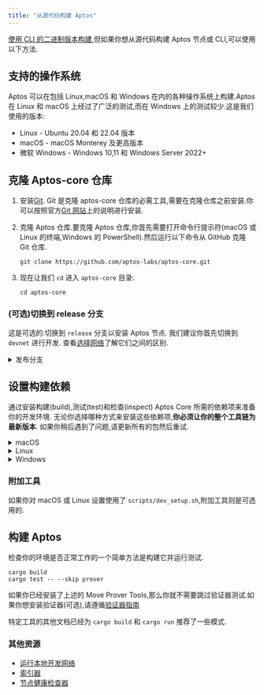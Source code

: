 ```yaml
---
title: "从源代码构建 Aptos"
---
```



[使用 CLI 的二进制版本构建](/zh/build/cli),但如果你想从源代码构建 Aptos 节点或 CLI,可以使用以下方法.

## 支持的操作系统

Aptos 可以在包括 Linux,macOS 和 Windows 在内的各种操作系统上构建.Aptos 在 Linux 和 macOS 上经过了广泛的测试,而在 Windows 上的测试较少.这是我们使用的版本:

- Linux - Ubuntu 20.04 和 22.04 版本
- macOS - macOS Monterey 及更高版本
- 微软 Windows - Windows 10,11 和 Windows Server 2022+

## 克隆 Aptos-core 仓库

1. 安装[Git](https://git-scm.com/book/en/v2/Getting-Started-Installing-Git).
   Git 是克隆 aptos-core 仓库的必需工具,需要在克隆仓库之前安装.你可以按照官方[Git 网站](https://git-scm.com/book/en/v2/Getting-Started-Installing-Git)上的说明进行安装.

2. 克隆 Aptos 仓库.要克隆 Aptos 仓库,你首先需要打开命令行提示符(macOS 或 Linux 的终端,Windows 的 PowerShell).然后运行以下命令从 GitHub 克隆 Git 仓库.

   ```shellscript filename="Terminal"
   git clone https://github.com/aptos-labs/aptos-core.git
   ```

3. 现在让我们 `cd` 进入 `aptos-core` 目录:
   ```shellscript filename="Terminal"
   cd aptos-core
   ```

### (可选)切换到 release 分支

这是可选的:切换到 `release` 分支以安装 Aptos 节点.
我们建议你首先切换到 `devnet` 进行开发.
查看[选择网络](/zh/network/nodes/networks)了解它们之间的区别.

<details>
  <summary>发布分支</summary>

  <Tabs>
    <TabItem label="Devnet">
      ```shellscript filename="Terminal"
      git checkout --track origin/devnet
      ```
    </TabItem>

    <TabItem label="Testnet">
      ```shellscript filename="Terminal"
      git checkout --track origin/testnet
      ```
    </TabItem>

    <TabItem label="Mainnet">
      ```shellscript filename="Terminal"
      git checkout --track origin/mainnet
      ```
    </TabItem>
  </Tabs>
</details>

## 设置构建依赖

通过安装构建(build),测试(test)和检查(inspect) Aptos Core 所需的依赖项来准备你的开发环境.
无论你选择哪种方式来安装这些依赖项,**你必须让你的整个工具链为最新版本**.
如果你稍后遇到了问题,请更新所有的包然后重试.

<details>
  <summary>macOS</summary>

  **> 使用自动化脚本**

  1. 确保你安装了 `brew` 包管理器:https://brew.sh/
  2. 运行开发设置脚本来准备你的环境:

  ```shellscript filename="Terminal"
  ./scripts/dev_setup.sh
  ```

  3. 更新你当前的 shell 环境:

  ```shellscript filename="Terminal"
  source ~/.cargo/env
  ```

  <Aside type="note">
    如果要查看脚本的可用选项,你可以通过运行:

    ```shellscript filename="Terminal"
    ./scripts/dev_setup.sh --help
    ```
  </Aside>

  **> 手动安装依赖项**

  如果你不能使用上面的脚本,你可以手动安装这些依赖项,但**不推荐**.

  1. [Rust](https://www.rust-lang.org/tools/install)
  2. [CMake](https://cmake.org/download/)
  3. [LLVM](https://releases.llvm.org/)
  4. [LLD](https://lld.llvm.org/)
</details>

<details>
  <summary>Linux</summary>

  **> 使用自动化脚本**

  1. 运行开发设置脚本来准备你的环境:

  ```shellscript filename="Terminal"
  ./scripts/dev_setup.sh
  ```

  2. 更新你当前的 shell 环境:

  ```shellscript filename="Terminal"
  source ~/.cargo/env
  ```

  <Aside type="note">
    如果想要查看脚本的可用选项,你可以运行:

    ```shellscript filename="Terminal"
    ./scripts/dev_setup.sh --help
    ```
  </Aside>

  **> 手动安装依赖项**

  如果你不能使用上面的脚本,你也可以手动安装这些依赖项,但**不推荐**.

  1. [Rust](https://www.rust-lang.org/tools/install).
  2. [CMake](https://cmake.org/download/).
  3. [LLVM](https://releases.llvm.org/).
  4. [libssl-dev](https://packages.ubuntu.com/jammy/libssl-dev) 和 [libclang-dev](https://packages.ubuntu.com/jammy/libclang-dev)
</details>

<details>
  <summary>Windows</summary>

  **> 使用自动化脚本**

  1. 以管理员身份打开 PowerShell 终端.
  2. 运行开发设置脚本来准备你的环境:

  ```powershell filename="Terminal"
  PowerShell -ExecutionPolicy Bypass -File ./scripts/windows_dev_setup.ps1
  ```

  3. 安装完所有依赖项后打开一个新的 PowerShell 终端

  **> 手动安装依赖项**

  1. 安装 [Rust](https://www.rust-lang.org/tools/install).
  2. 安装 [LLVM](https://releases.llvm.org/). 访问他们的 GitHub 仓库以获取[最新的预构建版本(prebuilt release)](https://github.com/llvm/llvm-project/releases/tag/llvmorg-15.0.7).
  3. 安装 [Microsoft Visual Studio Build Tools for Windows](https://visualstudio.microsoft.com/downloads/#build-tools-for-visual-studio-2022). 在安装过程中,选择"Desktop development with C++" 和三个额外选项:MSVC C++ build tools,Windows 10/11 SDK 和 C++ CMake tools for Windows.
  4. 如果在 Windows ARM 上,安装 [Visual Studio](https://visualstudio.microsoft.com/vs).
  5. 如果在 Visual Studio/Build Tools 安装期间还没有安装 CMake,则需要先安装 [CMake](https://cmake.org/download/).
  6. 安装完所有依赖项后打开一个新的 PowerShell 终端
</details>

### 附加工具

如果你对 macOS 或 Linux 设置使用了 `scripts/dev_setup.sh`,附加工具则是可选用的.

## 构建 Aptos

检查你的环境是否正常工作的一个简单方法是构建它并运行测试.

```shellscript filename="Terminal"
cargo build
cargo test -- --skip prover
```

如果你已经安装了上述的 Move Prover Tools,那么你就不需要跳过验证器测试.如果你想安装验证器(可选),请遵循[验证器指南](/zh/build/smart-contracts/prover)

特定工具的其他文档已经为 `cargo build` 和 `cargo run` 推荐了一些模式.

### 其他资源

- [运行本地开发网络](/zh/network/nodes/localnet/local-development-network)
- [索引器](/zh/build/indexer)
- [节点健康检查器](/zh/network/nodes/measure/node-health-checker)
